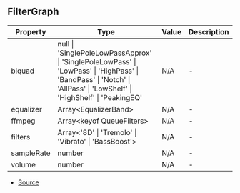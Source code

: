 ## FilterGraph


| Property | Type | Value | Description |
| ----------- | ----------- | ----------- | ----------- |
| biquad | null \| 'SinglePoleLowPassApprox' \| 'SinglePoleLowPass' \| 'LowPass' \| 'HighPass' \| 'BandPass' \| 'Notch' \| 'AllPass' \| 'LowShelf' \| 'HighShelf' \| 'PeakingEQ' | N/A | - |
| equalizer | Array\<EqualizerBand> | N/A | - |
| ffmpeg | Array\<keyof QueueFilters> | N/A | - |
| filters | Array\<'8D' \| 'Tremolo' \| 'Vibrato' \| 'BassBoost'> | N/A | - |
| sampleRate | number | N/A | - |
| volume | number | N/A | - |


- [Source](https://github.com/Androz2091/discord-player/blob/8b29b68/packages/discord-player/src/Structures/GuildQueue/GuildQueueAudioFilters.ts#L256)